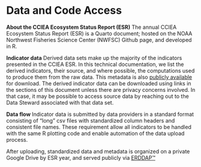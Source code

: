 # Data and Code Access

**About the CCIEA Ecosystem Status Report (ESR)**
The annual CCIEA Ecosystem Status Report (ESR) is a Quarto document; hosted on the NOAA Northwest Fisheries Science Center (NWFSC) Github page, and developed in R.

**Indicator data**
Derived data sets make up the majority of the indicators presented in the CCIEA ESR. In this technical documentation, we list the derived indicators, their source, and where possible, the computations used to produce them from the raw data. This metadata is also [publicly available](https://oceanview.pfeg.noaa.gov/erddap/tabledap/CCIEA_metadata.html) for download. The derived indicator data can be downloaded using links in the sections of this document unless there are privacy concerns involved. In that case, it may be possible to access source data by reaching out to the Data Steward associated with that data set.

**Data flow**
Indicator data is submitted by data providers in a standard format consisting of "long" csv files with standardized column headers and consistent file names. These requirement allow all indicators to be handled with the same R plotting code and enable automation of the data upload process.

After uploading, standardized data and metadata is organized on a private Google Drive by ESR year, and served publicly via [ERDDAP&trade;](https://oceanview.pfeg.noaa.gov/erddap/search/index.html?&searchFor=cciea_)





